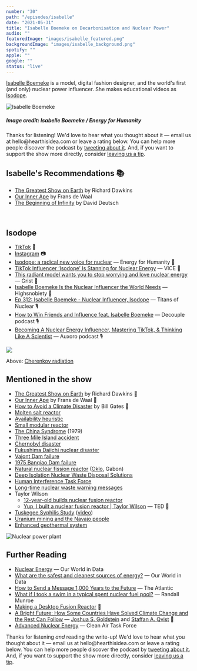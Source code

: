 ```yaml
---
number: "30"
path: "/episodes/isabelle"
date: "2021-05-31"
title: "Isabelle Boemeke on Decarbonisation and Nuclear Power"
audio: ""
featuredImage: "images/isabelle_featured.png"
backgroundImage: "images/isabelle_background.png"
spotify: ""
apple: ""
google: ""
status: "live"
---
```


[Isabelle Boemeke](https://twitter.com/isabelleboemeke) is a model, digital fashion designer, and the world's first (and only) nuclear power influencer. She makes educational videos as [Isodope](https://i-sodope.com/).

<div class="episode-image_variable eiv-700">

![Isabelle Boemeke](images/isabelle.png) 

</div>

##### Image credit: Isabelle Boemeke / Energy for Humanity

<div class='aside'>
<div>
Thanks for listening! We'd love to hear what you thought about it — email us at hello@hearthisidea.com or leave a rating below. You can help more people discover the podcast by <a href='https://twitter.com/intent/tweet?text=Check out Hear This Idea, a podcast showcasing new thinking in philosophy, the social sciences, and effective altruism! &url=https://www.hearthisidea.com via @hearthisidea&' about='_blank'>tweeting about it</a>. And, if you want to support the show more directly, consider <a href='https://tips.pinecast.com/jar/hear-this-idea'>leaving us a tip</a>.
</div>
</div>

## Isabelle's Recommendations 📚

- [The Greatest Show on Earth](https://www.goodreads.com/book/show/6117055-the-greatest-show-on-earth) by Richard Dawkins
- [Our Inner Ape](https://www.goodreads.com/book/show/257106.Our_Inner_Ape) by Frans de Waal
- [The Beginning of Infinity](https://www.goodreads.com/book/show/10483171-the-beginning-of-infinity) by David Deutsch



<div className="bookshelf" > <Book url="https://www.goodreads.com/book/show/6117055-the-greatest-show-on-earth" image="book-isabelle-1" spineColor="#000000"/> <Book url="https://www.goodreads.com/book/show/257106.Our_Inner_Ape" image="book-isabelle-2" spineColor="#01baee"/> <Book url="https://www.goodreads.com/book/show/10483171-the-beginning-of-infinity" image="book-isabelle-3" spineColor="#86b5b5"/> </div><br/>



## Isodope

- [TikTok](https://www.tiktok.com/@realisabelleboemeke) 🎥
- [Instagram](https://www.instagram.com/isabelleboemeke/) 📷
- [Isodope: a radical new voice for nuclear](https://energyforhumanity.org/en/top-ten-facts/isodope-a-radical-new-voice-for-nuclear/) — Energy for Humanity 📰
- [TikTok Influencer ‘Isodope’ Is Stanning for Nuclear Energy](https://www.vice.com/en/article/y3gg3k/tiktok-influencer-isodope-is-stanning-for-nuclear-energy) — VICE 📰
- [This radiant model wants you to stop worrying and love nuclear energy](https://grist.org/energy/this-radiant-model-wants-you-to-stop-worrying-and-love-nuclear-energy/) — Grist 📰
- [Isabelle Boemeke Is the Nuclear Influencer the World Needs](https://www.highsnobiety.com/p/isabelle-boemeke-interview/) — Highsnobiety 📰
- [Ep 312: Isabelle Boemeke - Nuclear Influencer, Isodope](https://www.titansofnuclear.com/experts/IsabelleBoemeke) — Titans of Nuclear 🎙
- [How to Win Friends and Influence feat. Isabelle Boemeke](https://open.spotify.com/episode/5w3ju9iVKVDBAB5XttgQb6?nd=1&si=aRreL4aqRfKOPYDIRSrOBw) — Decouple podcast 🎙
- [Becoming A Nuclear Energy Influencer, Mastering TikTok, & Thinking Like A Scientist](https://www.auxoro.com/podcast/isabelle-boemeke) — Auxoro podcast 🎙

<div class="episode-image_variable eiv-600">

![](images/reactor.jpg)

</div>

Above: [Cherenkov radiation](https://en.wikipedia.org/wiki/Cherenkov_radiation)

## Mentioned in the show

- [The Greatest Show on Earth](https://www.goodreads.com/book/show/6117055-the-greatest-show-on-earth) by Richard Dawkins 📖
- [Our Inner Ape](https://www.goodreads.com/book/show/257106.Our_Inner_Ape) by Frans de Waal 📖
- [How to Avoid a Climate Disaster](https://www.goodreads.com/book/show/52275335-how-to-avoid-a-climate-disaster) by Bill Gates 📖
- [Molten salt reactor](https://en.wikipedia.org/wiki/Molten_salt_reactor)
- [Availability heuristic](https://en.wikipedia.org/wiki/Availability_heuristic)
- [Small modular reactor](https://en.wikipedia.org/wiki/Small_modular_reactor)
- [The China Syndrome](https://letterboxd.com/film/the-china-syndrome/) (1979)
- [Three Mile Island accident](https://en.wikipedia.org/wiki/Three_Mile_Island_accident)
- [Chernobyl disaster](https://en.wikipedia.org/wiki/Chernobyl_disaster)
- [Fukushima Daiichi nuclear disaster](https://en.wikipedia.org/wiki/Fukushima_Daiichi_nuclear_disaster)
- [Vajont Dam failure](https://en.wikipedia.org/wiki/Vajont_Dam#Landslide_and_wave)
- [1975 Banqiao Dam failure](https://en.wikipedia.org/wiki/1975_Banqiao_Dam_failure)
- [Natural nuclear fission reactor](https://en.wikipedia.org/wiki/Natural_nuclear_fission_reactor) ([Oklo](https://en.wikipedia.org/wiki/Oklo), Gabon)
- [Deep Isolation Nuclear Waste Disposal Solutions](https://www.deepisolation.com/)
- [Human Interference Task Force](https://en.wikipedia.org/wiki/Human_Interference_Task_Force)
- [Long-time nuclear waste warning messages](https://en.wikipedia.org/wiki/Long-time_nuclear_waste_warning_messages)
- Taylor Wilson
  - [12-year-old builds nuclear fusion reactor](https://www.popularmechanics.com/science/energy/a34312754/12-year-old-builds-working-fusion-reactor-world-record/)
  - [Yup, I built a nuclear fusion reactor | Taylor Wilson](https://www.youtube.com/watch?v=9B0PaSznWJE) — TED 🎥
- [Tuskegee Syphilis Study](https://en.wikipedia.org/wiki/Tuskegee_Syphilis_Study) ([video](https://www.youtube.com/watch?v=m63NDZVZRXc))
- [Uranium mining and the Navajo people](https://en.wikipedia.org/wiki/Uranium_mining_and_the_Navajo_people)
- [Enhanced geothermal system](https://en.wikipedia.org/wiki/Enhanced_geothermal_system)

<div class="episode-image_variable eiv-600">

  ![Nuclear power plant](images/nuclear-power-plant.jpg)

</div>

## Further Reading

- [Nuclear Energy](https://ourworldindata.org/nuclear-energy) — Our World in Data
- [What are the safest and cleanest sources of energy?](https://ourworldindata.org/safest-sources-of-energy) — Our World in Data
- [How to Send a Message 1,000 Years to the Future](https://www.theatlantic.com/technology/archive/2015/02/how-to-send-a-message-1000-years-to-the-future/385720/) — The Atlantic
- [What if I took a swim in a typical spent nuclear fuel pool?](https://what-if.xkcd.com/29/) — Randall Munroe
- [Making a Desktop Fusion Reactor](https://www.youtube.com/watch?v=EVOBk-InL00) 🎥
- [A Bright Future: How Some Countries Have Solved Climate Change and the Rest Can Follow](https://www.goodreads.com/book/show/40223272-a-bright-future) — [Joshua S. Goldstein](https://www.goodreads.com/author/show/65091.Joshua_S_Goldstein) and [Staffan A. Qvist](https://www.goodreads.com/author/show/18062389.Staffan_A_Qvist) 📖
- [Advanced Nuclear Energy](https://www.catf.us/work/advanced-nuclear-energy/) — Clean Air Task Force

<div class='aside'>
<div>
Thanks for listening <i>and</i> reading the write-up! We'd love to hear what you thought about it — email us at hello@hearthisidea.com or leave a rating below. You can help more people discover the podcast by <a href='https://twitter.com/intent/tweet?text=Check out Hear This Idea, a podcast showcasing new thinking in philosophy, the social sciences, and effective altruism! &url=https://www.hearthisidea.com via @hearthisidea&' about='_blank'>tweeting about it</a>. And, if you want to support the show more directly, consider <a href='https://hearthisidea.com/donate'>leaving us a tip</a>.
</div>
</div>